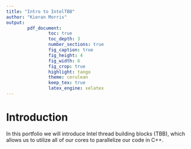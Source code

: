 ```yaml
---
title: "Intro to IntelTBB"
author: "Kieran Morris"
output:
        pdf_document:
                toc: true
                toc_depth: 3
                number_sections: true
                fig_caption: true
                fig_height: 4
                fig_width: 6
                fig_crop: true
                highlight: tango
                theme: cerulean
                keep_tex: true
                latex_engine: xelatex
---
```


# Introduction

In this portfolio we will introduce Intel thread building blocks (TBB), which allows us to utilize all of our cores to parallelize our code in C++.



